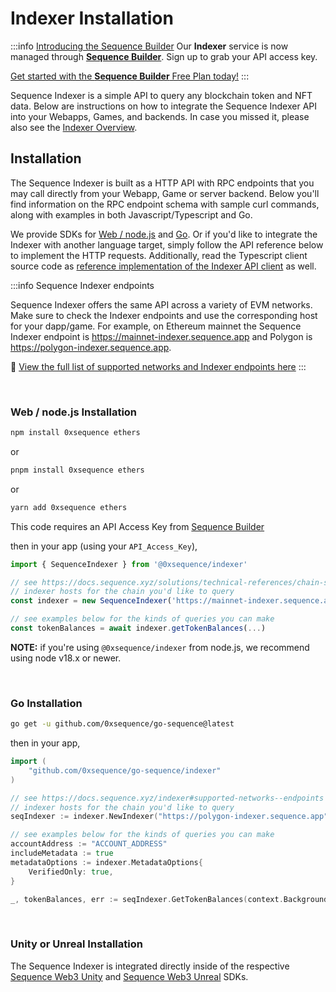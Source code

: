 # Indexer Installation

:::info
[Introducing the Sequence Builder](https://sequence.build)
Our **Indexer** service is now managed through **[Sequence Builder](https://sequence.build)**. Sign up to grab your API access key.

[Get started with the **Sequence Builder** Free Plan today!](https://sequence.build)
:::

Sequence Indexer is a simple API to query any blockchain token and NFT data. Below are instructions
on how to integrate the Sequence Indexer API into your Webapps, Games, and backends. In case you missed
it, please also see the [Indexer Overview](/solutions/indexer/01-overview).

## Installation

The Sequence Indexer is built as a HTTP API with RPC endpoints that you may call directly
from your Webapp, Game or server backend. Below you'll find information on the RPC endpoint
schema with sample curl commands, along with examples in both Javascript/Typescript and Go.

We provide SDKs for [Web / node.js](https://github.com/0xsequence/sequence.js) and [Go](https://github.com/0xsequence/go-sequence).
Or if you'd like to integrate the Indexer with another language target, simply follow the API reference below
to implement the HTTP requests. Additionally, read the Typescript client source code as [reference
implementation of the Indexer API client](https://github.com/0xsequence/sequence.js/blob/master/packages/indexer/src/indexer.gen.ts) as well.

:::info
Sequence Indexer endpoints

Sequence Indexer offers the same API across a variety of EVM networks. Make sure
to check the Indexer endpoints and use the corresponding host for your dapp/game.
For example, on Ethereum mainnet the Sequence Indexer endpoint is https://mainnet-indexer.sequence.app
and Polygon is https://polygon-indexer.sequence.app.

🌄 [View the full list of supported networks and Indexer endpoints here](/solutions/technical-references/chain-support)
:::

<br />

### Web / node.js Installation

```sh
npm install 0xsequence ethers
```

or

```sh
pnpm install 0xsequence ethers
```

or

```sh
yarn add 0xsequence ethers
```

This code requires an API Access Key from [Sequence Builder](https://sequence.build)

then in your app (using your `API_Access_Key`),

```ts
import { SequenceIndexer } from '@0xsequence/indexer'

// see https://docs.sequence.xyz/solutions/technical-references/chain-support for list of
// indexer hosts for the chain you'd like to query
const indexer = new SequenceIndexer('https://mainnet-indexer.sequence.app', 'c3bgcU3LkFR9Bp9jFssLenPAAAAAAAAAA')

// see examples below for the kinds of queries you can make
const tokenBalances = await indexer.getTokenBalances(...)
```

**NOTE:** if you're using `@0xsequence/indexer` from node.js, we recommend using node v18.x or newer.

<br />

### Go Installation

```bash
go get -u github.com/0xsequence/go-sequence@latest
```

then in your app,

```go
import (
	"github.com/0xsequence/go-sequence/indexer"
)

// see https://docs.sequence.xyz/indexer#supported-networks--endpoints for list of
// indexer hosts for the chain you'd like to query
seqIndexer := indexer.NewIndexer("https://polygon-indexer.sequence.app", "c3bgcU3LkFR9Bp9jFssLenPAAAAAAAAAA")

// see examples below for the kinds of queries you can make
accountAddress := "ACCOUNT_ADDRESS"
includeMetadata := true
metadataOptions := indexer.MetadataOptions{
	VerifiedOnly: true,
}

_, tokenBalances, err := seqIndexer.GetTokenBalances(context.Background(), &accountAddress, nil, nil, &includeMetadata, &metadataOptions, nil)
```

<br />

### Unity or Unreal Installation

The Sequence Indexer is integrated directly inside of the respective [Sequence Web3 Unity](/sdk/unity/06-read-from-blockchain) and [Sequence Web3 Unreal](/sdk/unreal/01-overview) SDKs.

<br />
